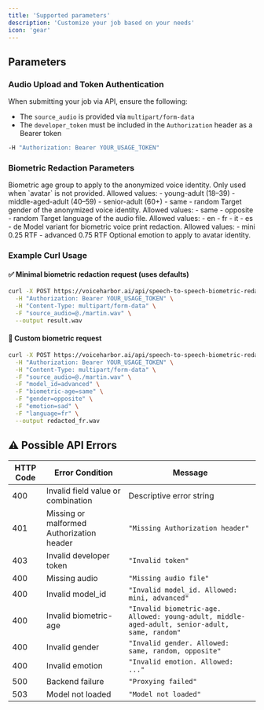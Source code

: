 ```yaml
---
title: 'Supported parameters'
description: 'Customize your job based on your needs'
icon: 'gear'
---
```


## Parameters

### Audio Upload and Token Authentication

When submitting your job via API, ensure the following:
- The `source_audio` is provided via `multipart/form-data`
- The `developer_token` must be included in the `Authorization` header as a Bearer token

```bash
-H "Authorization: Bearer YOUR_USAGE_TOKEN"
```

### Biometric Redaction Parameters

<ResponseField name="biometric-age" type="string" default="young-adult">
Biometric age group to apply to the anonymized voice identity. Only used when `avatar` is not provided.
Allowed values:
- young-adult (18–39)
- middle-aged-adult (40–59)
- senior-adult (60+)
- same
- random
</ResponseField>

<ResponseField name="gender" type="string" default="random">
Target gender of the anonymized voice identity.
Allowed values:
- same
- opposite
- random
</ResponseField>

<ResponseField name="language" type="string" default="en">
Target language of the audio file.
Allowed values:
- en
- fr
- it
- es
- de
</ResponseField>

<ResponseField name="model_id" type="string" default="mini">
Model variant for biometric voice print redaction.
Allowed values:
- mini 0.25 RTF
- advanced 0.75 RTF
</ResponseField>

<ResponseField name="emotion" type="string" optional>
Optional emotion to apply to avatar identity.
</ResponseField>



### Example Curl Usage

#### ✅ Minimal biometric redaction request (uses defaults)

```bash
curl -X POST https://voiceharbor.ai/api/speech-to-speech-biometric-redaction \
  -H "Authorization: Bearer YOUR_USAGE_TOKEN" \
  -H "Content-Type: multipart/form-data" \
  -F "source_audio=@./martin.wav" \
  --output result.wav
```

#### 🎯 Custom biometric request

```bash
curl -X POST https://voiceharbor.ai/api/speech-to-speech-biometric-redaction \
  -H "Authorization: Bearer YOUR_USAGE_TOKEN" \
  -H "Content-Type: multipart/form-data" \
  -F "source_audio=@./martin.wav" \
  -F "model_id=advanced" \
  -F "biometric-age=same" \
  -F "gender=opposite" \
  -F "emotion=sad" \
  -F "language=fr" \
  --output redacted_fr.wav
```


## ⚠️ Possible API Errors

| HTTP Code | Error Condition | Message |
| --------- | --------------- | ------- |
| 400       | Invalid field value or combination | Descriptive error string |
| 401       | Missing or malformed Authorization header | `"Missing Authorization header"` |
| 403       | Invalid developer token | `"Invalid token"` |
| 400       | Missing audio | `"Missing audio file"` |
| 400       | Invalid model_id | `"Invalid model_id. Allowed: mini, advanced"` |
| 400       | Invalid biometric-age | `"Invalid biometric-age. Allowed: young-adult, middle-aged-adult, senior-adult, same, random"` |
| 400       | Invalid gender | `"Invalid gender. Allowed: same, random, opposite"` |
| 400       | Invalid emotion | `"Invalid emotion. Allowed: ..."` |
| 500       | Backend failure | `"Proxying failed"` |
| 503       | Model not loaded | `"Model not loaded"` |
